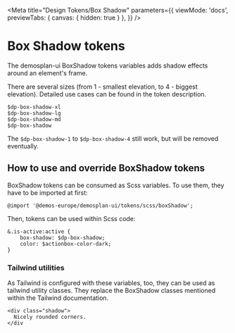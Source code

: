 
<Meta
  title="Design Tokens/Box Shadow"
  parameters={{
    viewMode: 'docs',
    previewTabs: {
      canvas: {
        hidden: true
      }
    },
  }} />

# Box Shadow tokens

The demosplan-ui BoxShadow tokens variables adds shadow effects around an element's frame.

There are several sizes (from 1 - smallest elevation, to 4 - biggest elevation). Detailed use cases can be found in the token description.

```
$dp-box-shadow-xl
$dp-box-shadow-lg
$dp-box-shadow-md
$dp-box-shadow
```

The `$dp-box-shadow-1` to `$dp-box-shadow-4` still work, but will be removed eventually.

## How to use and override BoxShadow tokens

BoxShadow tokens can be consumed as Scss variables. To use them, they have to be imported at first:

```
@import '@demos-europe/demosplan-ui/tokens/scss/boxShadow';
```

Then, tokens can be used within Scss code:

```
&.is-active:active {
    box-shadow: $dp-box-shadow;
    color: $actionbox-color-dark;
}
```


### Tailwind utilities

As Tailwind is configured with these variables, too, they can be used as tailwind utility classes.
They replace the BoxShadow classes mentioned within the Tailwind documentation.

```
<div class="shadow">
  Nicely rounded corners.
</div
```

